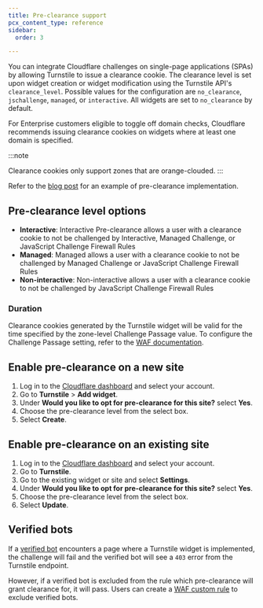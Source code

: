 ```yaml
---
title: Pre-clearance support
pcx_content_type: reference
sidebar:
  order: 3

---
```


You can integrate Cloudflare challenges on single-page applications (SPAs) by allowing Turnstile to issue a clearance cookie. The clearance level is set upon widget creation or widget modification using the Turnstile API's `clearance_level`. Possible values for the configuration are `no_clearance`, `jschallenge`, `managed`,  or `interactive`. All widgets are set to `no_clearance` by default.

For Enterprise customers eligible to toggle off domain checks, Cloudflare recommends issuing clearance cookies on widgets where at least one domain is specified.

:::note

Clearance cookies only support zones that are orange-clouded. 
:::

Refer to the [blog post](https://blog.cloudflare.com/integrating-turnstile-with-the-cloudflare-waf-to-challenge-fetch-requests) for an example of pre-clearance implementation.

## Pre-clearance level options

- **Interactive**: Interactive Pre-clearance allows a user with a clearance cookie to not be challenged by Interactive, Managed Challenge, or JavaScript Challenge Firewall Rules
- **Managed**: Managed allows a user with a clearance cookie to not be challenged by Managed Challenge or JavaScript Challenge Firewall Rules
- **Non-interactive**: Non-interactive allows a user with a clearance cookie to not be challenged by JavaScript Challenge Firewall Rules

### Duration

Clearance cookies generated by the Turnstile widget will be valid for the time specified by the zone-level Challenge Passage value. To configure the Challenge Passage setting, refer to the [WAF documentation](/waf/tools/challenge-passage/).

## Enable pre-clearance on a new site

1. Log in to the [Cloudflare dashboard](https://dash.cloudflare.com/login) and select your account.
2. Go to **Turnstile** > **Add widget**.
3. Under **Would you like to opt for pre-clearance for this site?** select **Yes**.
4. Choose the pre-clearance level from the select box.
5. Select **Create**.

## Enable pre-clearance on an existing site

1. Log in to the [Cloudflare dashboard](https://dash.cloudflare.com/login) and select your account.
2. Go to **Turnstile**.
3. Go to the existing widget or site and select **Settings**.
4. Under **Would you like to opt for pre-clearance for this site?** select **Yes**.
5. Choose the pre-clearance level from the select box.
6. Select **Update**.

## Verified bots

If a [verified bot](/bots/concepts/bot/#verified-bots) encounters a page where a Turnstile widget is implemented, the challenge will fail and the verified bot will see a `403` error from the Turnstile endpoint.

However, if a verified bot is excluded from the rule which pre-clearance will grant clearance for, it will pass. Users can create a [WAF custom rule](/waf/custom-rules/) to exclude verified bots.
